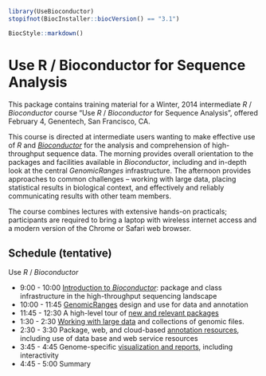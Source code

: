 <!--
%\VignetteIndexEntry{01. Use R / Bioconductor for Sequence Analysis}
%\VignettePackage{UseBioconductor}
%\VignetteEngine{knitr::knitr}
-->

```r
library(UseBioconductor)
stopifnot(BiocInstaller::biocVersion() == "3.1")
```

```r
BiocStyle::markdown()
```

# Use R / Bioconductor for Sequence Analysis

This package contains training material for a Winter, 2014
intermediate _R_ / _Bioconductor_ course "Use _R_ / _Bioconductor_ for
Sequence Analysis", offered February 4, Genentech, San Francisco, CA.

This course is directed at intermediate users wanting to make
effective use of _R_ and _[Bioconductor](http://bioconductor.org)_ for
the analysis and comprehension of high-throughput sequence data. The
morning provides overall orientation to the packages and facilities
available in _Bioconductor_, including and in-depth look at the
central _GenomicRanges_ infrastructure. The afternoon provides
approaches to common challenges -- working with large data, placing
statistical results in biological context, and effectively and
reliably communicating results with other team members.  

The course combines lectures with extensive hands-on practicals;
participants are required to bring a laptop with wireless internet
access and a modern version of the Chrome or Safari web browser.

## Schedule (tentative)

Use _R_ / _Bioconductor_

- 9:00 - 10:00
  [Introduction to _Bioconductor_](A01.1_IntroductionToBioconductor.html):
  package and class infrastructure in the high-throughput sequencing
  landscape
- 10:00 - 11:45 [GenomicRanges](A01.2_GenomicRanges.html)
  design and use for data and annotation 
- 11:45 - 12:30 A high-level tour of
  [new and relevant packages](A01.3_NewPackages.html)
- 1:30 - 2:30 [Working with large data](A01.4_LargeData.html) and
  collections of genomic files.
- 2:30 - 3:30 Package, web, and cloud-based
  [annotation resources](A01.5_Annotation.html), including use of data
  base and web service resources
- 3:45 - 4:45 Genome-specific
  [visualization and reports](A01.6_Visualization.html), including
  interactivity
- 4:45 - 5:00 Summary
